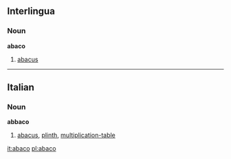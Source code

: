 ==Interlingua==
===Noun===
'''abaco'''

# [[abacus]]

----

==Italian==
===Noun===
'''abbaco''' {{m}}

# [[abacus]], [[plinth]], [[multiplication-table]]
[[it:abaco]]
[[pl:abaco]]